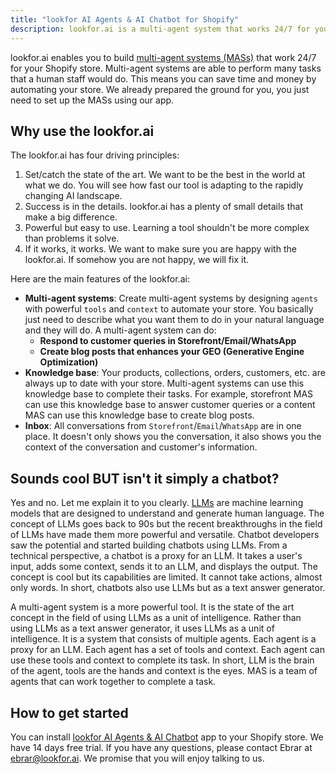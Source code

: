 ```yaml
---
title: "lookfor AI Agents & AI Chatbot for Shopify"
description: lookfor.ai is a multi-agent system that works 24/7 for your Shopify store. It can respond to customer queries, create blog posts, enhance product descriptions, and more.
---
```




lookfor.ai enables you to build [multi-agent systems (MASs)](/guides/multi-agent-systems) that work 24/7 for your Shopify store. 
Multi-agent systems are able to perform many tasks that a human staff would do. 
This means you can save time and money by automating your store. 
We already prepared the ground for you, you just need to set up the MASs using our app. 

## Why use the lookfor.ai

The lookfor.ai has four driving principles:

1. Set/catch the state of the art. We want to be the best in the world at what we do. You will see how fast our tool is adapting to the rapidly changing AI landscape. 
2. Success is in the details. lookfor.ai has a plenty of small details that make a big difference. 
3. Powerful but easy to use. Learning a tool shouldn't be more complex than problems it solve. 
4. If it works, it works. We want to make sure you are happy with the lookfor.ai. If somehow you are not happy, we will fix it. 

Here are the main features of the lookfor.ai:

- **Multi-agent systems**: Create multi-agent systems by designing `agents` with powerful `tools` and `context` to automate your store.
You basically just need to describe what you want them to do in your natural language and they will do. 
A multi-agent system can do: 
   - **Respond to customer queries in Storefront/Email/WhatsApp**
   - **Create blog posts that enhances your GEO (Generative Engine Optimization)**
- **Knowledge base**: Your products, collections, orders, customers, etc. are always up to date with your store. Multi-agent systems can use this knowledge base to complete their tasks. 
For example, storefront MAS can use this knowledge base to answer customer queries or a content MAS can use this knowledge base to create blog posts. 
- **Inbox**: All conversations from `Storefront`/`Email`/`WhatsApp` are in one place. 
It doesn't only shows you the conversation, it also shows you the context of the conversation and customer's information. 

## Sounds cool BUT isn't it simply a chatbot?
Yes and no. Let me explain it to you clearly. [LLMs](https://en.wikipedia.org/wiki/Large_language_model) are machine learning models that are designed to understand and generate human language. 
The concept of LLMs goes back to 90s but the recent breakthroughs in the field of LLMs have made them more powerful and versatile. 
Chatbot developers saw the potential and started building chatbots using LLMs. From a technical perspective, a chatbot is a proxy for an LLM. It takes a user's input, adds some context, sends it to an LLM, and displays the output.
The concept is cool but its capabilities are limited. It cannot take actions, almost only words. In short, chatbots also use LLMs but as a text answer generator. 

A multi-agent system is a more powerful tool. It is the state of the art concept in the field of using LLMs as a unit of intelligence. Rather than using LLMs as a text answer generator, it uses LLMs as a unit of intelligence. 
It is a system that consists of multiple agents. Each agent is a proxy for an LLM. Each agent has a set of tools and context. Each agent can use these tools and context to complete its task.
In short, LLM is the brain of the agent, tools are the hands and context is the eyes. MAS is a team of agents that can work together to complete a task. 

## How to get started 
You can install [lookfor AI Agents & AI Chatbot](https://apps.shopify.com/lookfor-ai-shopping-assistant) app to your Shopify store. We have 14 days free trial. 
If you have any questions, please contact Ebrar at [ebrar@lookfor.ai](mailto:ebrar@lookfor.ai). We promise that you will enjoy talking to us. 